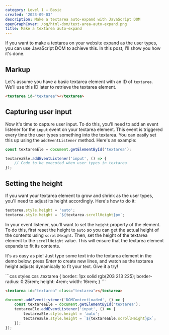 ```yaml
---
category: Level 1 — Basic
created: '2023-09-03'
description: Make a textarea auto-expand with JavaScript DOM
openGraphCover: /og/html-dom/text-area-auto-expand.png
title: Make a textarea auto-expand
---
```


If you want to make a textarea on your website expand as the user types, you can use JavaScript DOM to achieve this. In this post, I'll show you how it's done.

## Markup

Let's assume you have a basic textarea element with an ID of `textarea`. We'll use this ID later to retrieve the textarea element.

```html
<textarea id="textarea"></textarea>
```

## Capturing user input

Now it's time to capture user input. To do this, you'll need to add an event listener for the `input` event on your textarea element. This event is triggered every time the user types something into the textarea. You can easily set this up using the `addEventListener` method. Here's an example:

```js
const textareaEle = document.getElementById('textarea');

textareaEle.addEventListener('input', () => {
    // Code to be executed when user types in textarea
});
```

## Setting the height

If you want your textarea element to grow and shrink as the user types, you'll need to adjust its height accordingly. Here's how to do it:

```js
textarea.style.height = 'auto';
textarea.style.height = `${textarea.scrollHeight}px`;
```

In your event listener, you'll want to set the `height` property of the element. To do this, first reset the height to `auto` so you can get the actual height of the contents using `scrollHeight`. Then, set the height of the textarea element to the `scrollHeight` value. This will ensure that the textarea element expands to fit its contents.

It's as easy as pie! Just type some text into the textarea element in the demo below, press _Enter_ to create new lines, and watch as the textarea height adjusts dynamically to fit your text. Give it a try!

<Playground>
```css styles.css
.textarea {
    border: 1px solid rgb(203 213 225);
    border-radius: 0.25rem;
    height: 4rem;
    width: 16rem;
}
```

```html index.html
<textarea id="textarea" class="textarea"></textarea>
```

```js scripts.js
document.addEventListener('DOMContentLoaded', () => {
    const textareaEle = document.getElementById('textarea');
    textareaEle.addEventListener('input', () => {
        textareaEle.style.height = 'auto';
        textareaEle.style.height = `${textareaEle.scrollHeight}px`;
    });
});
```
</Playground>
